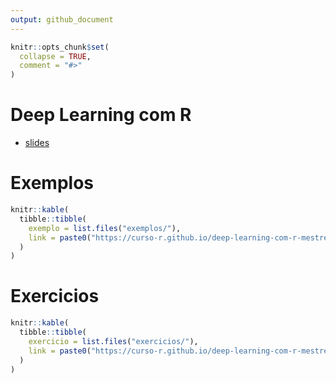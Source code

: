 ```yaml
---
output: github_document
---
```


<!-- README.md is generated from README.Rmd. Please edit that file -->

```r
knitr::opts_chunk$set(
  collapse = TRUE,
  comment = "#>"
)
```


# Deep Learning com R

- [slides](/slides)

# Exemplos

```r
knitr::kable(
  tibble::tibble(
    exemplo = list.files("exemplos/"),
    link = paste0("https://curso-r.github.io/deep-learning-com-r-mestre/exemplos/", exemplo)
  )
)
```

# Exercicios

```r
knitr::kable(
  tibble::tibble(
    exercicio = list.files("exercicios/"),
    link = paste0("https://curso-r.github.io/deep-learning-com-r-mestre/exercicios/", exercicio)
  )
)
```
